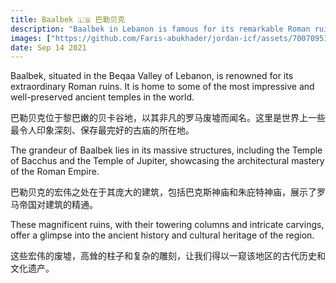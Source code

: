 ```yaml
---
title: Baalbek 🇱🇧 巴勒贝克
description: "Baalbek in Lebanon is famous for its remarkable Roman ruins, particularly the Temple of Bacchus and the Temple of Jupiter. \n 黎巴嫩的巴勒贝克以其引人注目的罗马遗址而闻名，尤其是巴克斯神庙和朱庇特神庙。"
images: ["https://github.com/Faris-abukhader/jordan-icf/assets/70070951/0b8cda56-2d51-4fbc-83ee-33aedd92ae7c"]
date: Sep 14 2021
---
```



Baalbek, situated in the Beqaa Valley of Lebanon, is renowned for its extraordinary Roman ruins. It is home to some of the most impressive and well-preserved ancient temples in the world.

巴勒贝克位于黎巴嫩的贝卡谷地，以其非凡的罗马废墟而闻名。这里是世界上一些最令人印象深刻、保存最完好的古庙的所在地。

The grandeur of Baalbek lies in its massive structures, including the Temple of Bacchus and the Temple of Jupiter, showcasing the architectural mastery of the Roman Empire. 

巴勒贝克的宏伟之处在于其庞大的建筑，包括巴克斯神庙和朱庇特神庙，展示了罗马帝国对建筑的精通。

These magnificent ruins, with their towering columns and intricate carvings, offer a glimpse into the ancient history and cultural heritage of the region.

这些宏伟的废墟，高耸的柱子和复杂的雕刻，让我们得以一窥该地区的古代历史和文化遗产。
